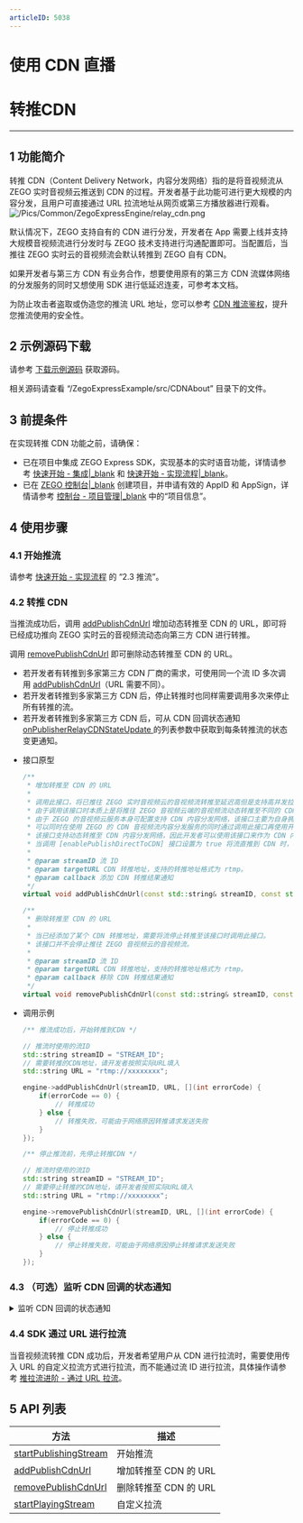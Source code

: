 ```yaml
---
articleID: 5038
---
```

# 使用 CDN 直播
# 转推CDN

---

## 1 功能简介

转推 CDN（Content Delivery Network，内容分发网络）指的是将音视频流从 ZEGO 实时音视频云推送到 CDN 的过程。开发者基于此功能可进行更大规模的内容分发，且用户可直接通过 URL 拉流地址从网页或第三方播放器进行观看。  
![/Pics/Common/ZegoExpressEngine/relay_cdn.png](https://storage.zego.im/sdk-doc/Pics/Common/ZegoExpressEngine/relay_cdn.png)
  
默认情况下，ZEGO 支持自有的 CDN 进行分发，开发者在 App 需要上线并支持大规模音视频流进行分发时与 ZEGO 技术支持进行沟通配置即可。当配置后，当推往 ZEGO 实时云的音视频流会默认转推到 ZEGO 自有 CDN。  
  
如果开发者与第三方 CDN 有业务合作，想要使用原有的第三方 CDN 流媒体网络的分发服务的同时又想使用 SDK 进行低延迟连麦，可参考本文档。

为防止攻击者盗取或伪造您的推流 URL 地址，您可以参考 [CDN 推流鉴权](!CDN_StreamPublishing_Authentication)，提升您推流使用的安全性。


## 2 示例源码下载

请参考 [下载示例源码](#3128) 获取源码。

相关源码请查看 “/ZegoExpressExample/src/CDNAbout” 目录下的文件。


## 3 前提条件

在实现转推 CDN 功能之前，请确保：

- 已在项目中集成 ZEGO Express SDK，实现基本的实时语音功能，详情请参考 [快速开始 - 集成\|_blank](!ExpressAudioSDK-Integration/SDK_Integration) 和 [快速开始 - 实现流程\|_blank](!ExpressAudioSDK-Integration/Solution_Implementation)。
- 已在 [ZEGO 控制台\|_blank](https://console.zego.im) 创建项目，并申请有效的 AppID 和 AppSign，详情请参考 [控制台 - 项目管理\|_blank](#12107) 中的“项目信息”。



## 4 使用步骤

### 4.1 开始推流

请参考 [快速开始 - 实现流程](7633#2_1) 的 “2.3 推流”。

### 4.2 转推 CDN

当推流成功后，调用 [addPublishCdnUrl](@addPublishCdnUrl) 增加动态转推至 CDN 的 URL，即可将已经成功推向 ZEGO 实时云的音视频流动态向第三方 CDN 进行转推。

调用 [removePublishCdnUrl](@removePublishCdnUrl) 即可删除动态转推至 CDN 的 URL。


<div class = 'mk-warning'>

- 若开发者有转推到多家第三方 CDN 厂商的需求，可使用同一个流 ID 多次调用 [addPublishCdnUrl](https://doc-zh.zego.im/zh/api?doc=Express_Video_SDK_API~CPP~class~zego-express-i-zego-express-engine#add-publish-cdn-url)（URL 需要不同）。
- 若开发者转推到多家第三方 CDN 后，停止转推时也同样需要调用多次来停止所有转推的流。
- 若开发者转推到多家第三方 CDN 后，可从 CDN 回调状态通知 [onPublisherRelayCDNStateUpdate ](https://doc-zh.zego.im/zh/api?doc=Express_Video_SDK_API~CPP~class~zego-express-i-zego-event-handler#on-publisher-relay-cdn-state-update) 的列表参数中获取到每条转推流的状态变更通知。
</div>


- 接口原型

    ```cpp
    /**
     * 增加转推至 CDN 的 URL
     *
     * 调用此接口，将已推往 ZEGO 实时音视频云的音视频流转推至延迟高但是支持高并发拉流的自定义的 CDN 内容分发网络。
     * 由于调用该接口时本质上是将推往 ZEGO 音视频云端的音视频流动态转推至不同的 CDN ，因此此接口需要在推流成功后调用。
     * 由于 ZEGO 的音视频云服务本身可配置支持 CDN 内容分发网络，该接口主要为自身拥有 CDN 内容分发服务的开发者使用。
     * 可以同时在使用 ZEGO 的 CDN 音视频流内容分发服务的同时通过调用此接口再使用开发者自身拥有 CDN 内容分发服务的开发者使用。
     * 该接口支持动态转推至 CDN 内容分发网络，因此开发者可以使用该接口来作为 CDN 内容分发服务的一个容灾方案。
     * 当调用 [enablePublishDirectToCDN] 接口设置为 true 将流直推到 CDN 时，再调用本接口将无效。
     *
     * @param streamID 流 ID
     * @param targetURL CDN 转推地址，支持的转推地址格式为 rtmp。
     * @param callback 添加 CDN 转推结果通知
     */
    virtual void addPublishCdnUrl(const std::string& streamID, const std::string& targetURL, ZegoPublisherUpdateCdnUrlCallback callback);
    ```

    ```cpp
    /**
     * 删除转推至 CDN 的 URL
     *
     * 当已经添加了某个 CDN 转推地址，需要将流停止转推至该接口时调用此接口。
     * 该接口并不会停止推往 ZEGO 音视频云的音视频流。
     *
     * @param streamID 流 ID
     * @param targetURL CDN 转推地址，支持的转推地址格式为 rtmp。
     * @param callback 移除 CDN 转推结果通知
     */
    virtual void removePublishCdnUrl(const std::string& streamID, const std::string& targetURL, ZegoPublisherUpdateCdnUrlCallback callback);
    ```

- 调用示例

    ```cpp
    /** 推流成功后，开始转推到CDN */

    // 推流时使用的流ID
    std::string streamID = "STREAM_ID";
    // 需要转推的CDN地址，请开发者按照实际URL填入
    std::string URL = "rtmp://xxxxxxxx";

    engine->addPublishCdnUrl(streamID, URL, [](int errorCode) {
        if(errorCode == 0) {
            // 转推成功
        } else {
            // 转推失败，可能由于网络原因转推请求发送失败
        }
    });
    ```

    ```cpp
    /** 停止推流前，先停止转推CDN */

    // 推流时使用的流ID
    std::string streamID = "STREAM_ID";
    // 需要停止转推的CDN地址，请开发者按照实际URL填入
    std::string URL = "rtmp://xxxxxxxx";

    engine->removePublishCdnUrl(streamID, URL, [](int errorCode) {
        if(errorCode == 0) {
            // 停止转推成功
        } else {
            // 停止转推失败，可能由于网络原因停止转推请求发送失败
        }
    });
    ```

### 4.3 （可选）监听 CDN 回调的状态通知

<details class="zg-primary">
    <summary>监听 CDN 回调的状态通知</summary>

- 接口原型

    ```cpp
    /**
     * 添加/删除转推 CDN 地址状态回调
     *
     * 在 ZEGO 实时音视频云将音视频流转推到 CDN 后，如果 CDN 转推状态发生变化，例如出现转推停止或转推重试，将会收到此回调。
     * 开发者可根据该回调判断转推 CDN 的音视频流是否正常，若不正常根据异常原因进一步定位转推 CDN 的音视频流异常的原因，以及做对应的容灾策略。
     * 若对异常的原因不了解，可联系 ZEGO 技术人员分析具体异常的原因。
     *
     * @param streamID 推流的流 ID
     * @param infoList 当前 CDN 正在转推的信息列表
     */
    virtual void onPublisherRelayCDNStateUpdate(const std::string& /*streamID*/, const std::vector<ZegoStreamRelayCDNInfo>& /*infoList*/);
    ```

- 调用示例

    ```cpp
    class MyEventHandler:public IZegoEventHandler{
    public:
        void onPublisherRelayCDNStateUpdate(const std::string& /*streamID*/, const std::vector<ZegoStreamRelayCDNInfo>& /*streamInfoList*/) {
            /** 调用动态转推接口成功后，当CDN连接状态发生变更，如出现网络中断导致转推异常等情况，SDK在重试转推的同时，会通过该回调通知 */
        }
    };
    auto handler=std::make_shared<MyEventHandler>();
    engine->setEventHandler(handler);
    ```
</details>

### 4.4 SDK 通过 URL 进行拉流

当音视频流转推 CDN 成功后，开发者希望用户从 CDN 进行拉流时，需要使用传入 URL 的自定义拉流方式进行拉流，而不能通过流 ID 进行拉流，具体操作请参考 [推拉流进阶 - 通过 URL 拉流](#1183)。

## 5 API 列表

| 方法 | 描述 |
|-------|--------|
| [startPublishingStream ](https://doc-zh.zego.im/zh/api?doc=Express_Video_SDK_API~CPP~class~zego-express-i-zego-express-engine#start-publishing-stream) | 开始推流 |
| [addPublishCdnUrl ](https://doc-zh.zego.im/zh/api?doc=Express_Video_SDK_API~CPP~class~zego-express-i-zego-express-engine#add-publish-cdn-url) | 增加转推至 CDN 的 URL |
| [removePublishCdnUrl ](https://doc-zh.zego.im/zh/api?doc=Express_Video_SDK_API~CPP~class~zego-express-i-zego-express-engine#remove-publish-cdn-url) | 删除转推至 CDN 的 URL |
| [startPlayingStream ](https://doc-zh.zego.im/zh/api?doc=Express_Video_SDK_API~CPP~class~zego-express-i-zego-express-engine#start-playing-stream) | 自定义拉流 |
